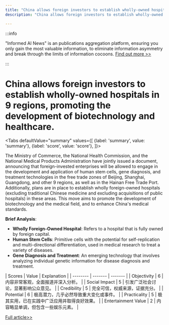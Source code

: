 ```yaml
---
title: "China allows foreign investors to establish wholly-owned hospitals in 9 regions, promoting the development of biotechnology and healthcare."
description: "China allows foreign investors to establish wholly-owned hospitals in 9 regions, promoting the development of biotechnology and healthcare."

---
```



:::info

"Informed AI News" is an publications aggregation platform, ensuring you only gain the most valuable information, to eliminate information asymmetry and break through the limits of information cocoons.  [Find out more >>](/)

:::

# China allows foreign investors to establish wholly-owned hospitals in 9 regions, promoting the development of biotechnology and healthcare.


<Tabs
	defaultValue="summary"
	values={[
	{label: 'summary', value: 'summary'},
	{label: 'score', value: 'score'},
]}>
<TabItem value="summary">


The Ministry of Commerce, the National Health Commission, and the National Medical Products Administration have jointly issued a document, announcing that foreign-invested enterprises will be allowed to engage in the development and application of human stem cells, gene diagnosis, and treatment technologies in the free trade zones of Beijing, Shanghai, Guangdong, and other 9 regions, as well as in the Hainan Free Trade Port. Additionally, plans are in place to establish wholly foreign-owned hospitals (excluding traditional Chinese medicine and excluding acquisitions of public hospitals) in these areas. This move aims to promote the development of biotechnology and the medical field, and to enhance China's medical standards.

**Brief Analysis**:
- **Wholly Foreign-Owned Hospital**: Refers to a hospital that is fully owned by foreign capital.
- **Human Stem Cells**: Primitive cells with the potential for self-replication and multi-directional differentiation, used in medical research to treat a variety of diseases.
- **Gene Diagnosis and Treatment**: An emerging technology that involves analyzing individual genetic information for disease diagnosis and treatment.
</TabItem>
<TabItem value="score">
	| Scores     | Value   | Explanation |
	| -------- | ------- | ------- |
	| Objectivity  | 6    | 内容非常客观，全面报道并深入分析。    |
	| Social Impact | 5     | 引发广泛社会讨论，显著影响公众意见。    |
	| Credibility    | 5    | 完全可信，权威来源，证据充分。    |
	| Potential    | 6    | 极高潜力，几乎必然导致重大变化或事件。    |
	| Practicality    | 5    | 极其实用，已在实践中广泛应用并取得良好效果。    |
	| Entertainment Value    | 2    | 内容略显单调，但包含一些娱乐元素。    |
</TabItem>
</Tabs>

[Full article>>](https://readhub.cn/topic/8ciBMJO7in9)
